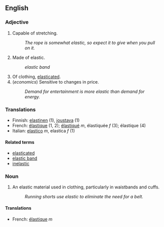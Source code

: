 == English ==

=== Adjective ===

# Capable of stretching.
#: ''The rope is somewhat elastic, so expect it to give when you pull on it.''
# Made of elastic.
#: ''elastic band''
# Of clothing, [[elasticated]].
# (''economics'') Sensitive to changes in price.
#: ''Demand for entertainment is more elastic than demand for energy.''

=== Translations ===
*Finnish: [[elastinen]] (1), [[joustava]] (1)
*French: [[élastique]] (1, 2); [[élastiqué]] ''m'', élastiquée ''f'' (3); élastique (4)
*Italian: [[elastico]] ''m'', elastica ''f'' (1)

==== Related terms ====
*[[elasticated]]
*[[elastic band]]
*[[inelastic]]

=== Noun ===

# An elastic material used in clothing, particularly in waistbands and cuffs.
#: ''Running shorts use elastic to eliminate the need for a belt.''

====Translations====
*French: [[élastique]] ''m'' <!--gender to be confirmed-->